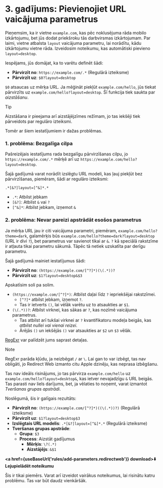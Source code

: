 
# 3. gadījums: Pievienojiet URL vaicājuma parametrus

Pieņemsim, ka ir vietne `example.com`, kas pēc noklusējuma rāda mobilo izkārtojumu, bet jūs dodat priekšroku tās darbvirsmas izkārtojumam. Par laimi, vietne atbalsta `layout` vaicājuma parametru, lai norādītu, kādu izkārtojumu vietne rāda. Izveidosim noteikumu, kas automātiski pievieno `layout=desktop`.

Iespējams, jūs domājat, ka to varētu definēt šādi:

* **Pārvirzīt no**: `https://example.com/.*` (Regulārā izteiksme)
* **Pārvirzīt uz**: `$0?layout=desktop`

`$0` atsaucas uz mērķa URL. Ja mēģināt piekļūt `example.com/hello`, jūs tiekat pārvirzīts uz `example.com/hello?layout=desktop`. Šī funkcija tiek saukta par *aizstāšanu*.

> [!TIP]
> Aizstāšana ir pieejama arī aizstājējzīmes režīmam, jo tas iekšēji tiek pārveidots par regulāro izteiksmi.

Tomēr ar šiem iestatījumiem ir dažas problēmas.

### 1. problēma: Bezgalīga cilpa

Pašreizējais iestatījums rada bezgalīgu pārvirzīšanas cilpu, jo `https://example.com/.*` mērķē arī uz `https://example.com/hello?layout=desktop`.

Šajā gadījumā varat norādīt izslēgtu URL modeli, kas ļauj piekļūt bez pārvirzīšanas, piemēram, šādi ar regulāro izteiksmi:

```
.*[&?]layout=[^&]*.*
```

* `.*`: Atbilst jebkam
* `[&?]`: Atbilst `&` vai `?`
* `[^&]*`: Atbilst jebkam, izņemot `&`

### 2. problēma: Nevar pareizi apstrādāt esošos parametrus

Ja mērķa URL jau ir citi vaicājuma parametri, piemēram, `example.com/hello?theme=dark`, galamērķis būs `example.com/hello?theme=dark?layout=desktop` (URL ir divi `?`), bet parametrus var savienot tikai ar `&`. `?` kā speciālā rakstzīme ir atļauta tikai parametru sākumā. Tāpēc tā netiek uzskatīta par derīgu parametru.

Šajā gadījumā mainiet iestatījumus šādi:

* **Pārvirzīt no**: `(https://example.com/[^?]*)(\(.*))?`
* **Pārvirzīt uz**: `$1?layout=desktop&$3`

Apskatīsim soli pa solim.

* `(https://example.com/[^?]*)`: Atbilst daļai līdz `?` iepriekšējai rakstzīmei.
    * `[^?]*` atbilst jebkam, izņemot `?`.
    * Tas ir ietverts `()`, lai vēlāk varētu uz to atsaukties ar `$1`.
* `(\(.*))?`: Atbilst virknei, kas sākas ar `?`, kas nozīmē vaicājuma parametrus.
    * Tas atbilst arī tukšai virknei ar `?` kvantifikatoru modeļa beigās, kas *atbilst nullei vai vienai reizei*.
    * Ārējās `()` un iekšējās `()` var atsaukties ar `$2` un `$3` vēlāk.

[RegExr](https://regexr.com) var palīdzēt jums saprast detaļas.

> [!NOTE]
> RegExr parāda kļūdu, ja neizbēgat `/` ar `\`. Lai gan to var izbēgt, tas nav obligāti, jo Redirect Web izmanto citu Apple dzinēju, kas neprasa izbēgšanu.

Tas nav ideāls risinājums, jo tas pārvirza `example.com/hello` uz `example.com/hello?layout=desktop&`, kas ietver nevajadzīgu `&` URL beigās. Tas parasti nav liels darījums, bet, ja vēlaties to noņemt, varat izmantot *Tveršanas grupas apstrādi*.

Noslēgumā, šis ir galīgais rezultāts:

* **Pārvirzīt no**: `(https://example.com/[^?]*)((\(.*))?)` (Regulārā izteiksme)
* **Pārvirzīt uz**: `$1?layout=desktop$3`
* **Izslēgtais URL modelis**: `.*[&?]layout=[^&]*.*` (Regulārā izteiksme)
* **Tveršanas grupas apstrāde**:
    * **Grupa**: `$3`
    * **Process**: Aizstāt gadījumus
        * **Mērķis**: `\?(.*)`
        * **Aizstājējs**: `&$1`

**<a href={useBaseUrl('rules/add-parameters.redirectweb')} download>⬇️ Lejupielādēt noteikumu</a>**

Šis ir tikai piemērs. Varat arī izveidot vairākus noteikumus, lai risinātu katru problēmu. Tas var būt daudz vienkāršāk.
